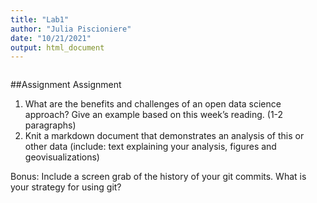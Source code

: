 ```yaml
---
title: "Lab1"
author: "Julia Piscioniere"
date: "10/21/2021"
output: html_document
---
```


```r

```

##Assignment
Assignment 

1. What are the benefits and challenges of an open data science approach? Give an example based on this week's reading. (1-2 paragraphs)
2. Knit a markdown document that demonstrates an analysis of this or other data (include: text explaining your analysis, figures and geovisualizations)

Bonus: Include a screen grab of the history of your git commits. What is your strategy for using git?